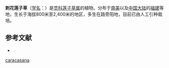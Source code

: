 {{Speciesbox
| name = 刺花莲子草
| status = 
| status_system = 
| image = Starr 030523-0122 Alternanthera pungens.jpg
| genus = Alternanthera
| species = pungens
| authority = H. B. K. Nov.
}}

'''刺花莲子草'''（[[学名|学名]]：{{lang|la|''Alternanthera pungens''}}）是[[苋科|苋科]][[莲子草属|莲子草属]]的植物。分布于[[南美|南美]]以及[[中国大陆|中国大陆]]的[[福建|福建]]等地，生长于海拔800米至2,400米的地区，多生在路旁阳地，目前已由人工引种栽培。

== 参考文献 ==
<div class="references-small">
* {{cite web| url =http://www.bioinfo.cn/db05/KmzwSpecies.php?action=view&id=879| title =刺花莲子草| work =《中国高等植物数据库全库》| publisher =中国科学院微生物研究所| author =昆明植物研究所| accessdate =2009-02-21| deadurl =yes| archiveurl =https://web.archive.org/web/20160305082834/http://www.bioinfo.cn/db05/KmzwSpecies.php?action=view&id=879| archivedate =2016-03-05}}
</div>
{{Taxonbar|from=Q2705924}}

{{DEFAULTSORT:Alternanthera caracasana}}
[[Category:莲子草属|caracasana]]


{{Amaranthaceae-stub}}